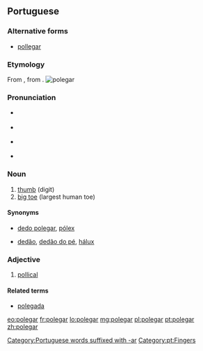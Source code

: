 ==Portuguese==

===Alternative forms===
* [[pollegar]] {{qualifier|obsolete}}

===Etymology===
From {{etyl|la|pt}} {{term|pollicaris||of the thumb|lang=la}}, from {{term|pollex||thumb|lang=la}}.
[[File:Hand - Thumb.jpg|thumb|polegar]]

===Pronunciation===
* {{a|Paulista}} {{IPA|/ˌpo.le.ˈɡaɹ/|lang=pt}}
* {{a|South Brazil}} {{IPA|/ˌpo.le.ˈɡaɻ/|lang=pt}}
* {{a|PT}} {{IPA|/pu.lɨ.ˈɣaɾ/|lang=pt}}
* {{hyphenation|po|le|gar|lang=pt}}

===Noun===
{{pt-noun|m|es}}

# [[thumb]] (digit)
# [[big toe]] (largest human toe)

====Synonyms====
* {{sense|thumb}} [[dedo polegar]], [[pólex]]
* {{sense|big toe}} [[dedão]], [[dedão do pé]], [[hálux]]

===Adjective===
{{pt-adj|polega|r|comp=no}}

# [[pollical]]

====Related terms====
* [[polegada]]

[[Category:Portuguese words suffixed with -ar]]
[[Category:pt:Fingers]]

[[eo:polegar]]
[[fr:polegar]]
[[lo:polegar]]
[[mg:polegar]]
[[pl:polegar]]
[[pt:polegar]]
[[zh:polegar]]